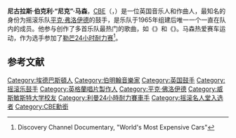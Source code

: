 {{noteTA
|T=zh-hans:尼克·马森; zh-hant:尼克·梅森;
|G1=Music
|1=zh-hans:弗洛伊德; zh-hant:佛洛伊德;
|2=zh-hans:乐队; zh-hant:樂團;
|3=zh-hans:勒芒24小时耐力赛;zh-hk:勒芒24小時耐力賽;zh-tw:利曼24小時耐力賽;
|4=zh-hans:马森; zh-hant:梅森;
}}
{{Infobox musical artist| <!-- See Wikipedia:WikiProject Musicians -->
| name            = 尼克·曼森<br>{{lang|en|Nick Mason}}
| image           = Nick Mason 2018 (cropped).jpg
| caption         = 摄于2018年
| image_size      = 250px
| background      = non_vocal_instrumentalist
| birth_name      = {{lang|en|Nicholas Berkeley Mason}}
| birth_date      = {{birth date and age|df=yes|1944|1|27}}
|birth_place      = {{UK}}英格兰[[伯明翰|伯明翰]]
| instrument      = 架子鼓、打击乐器、人声
| genre           = [[前卫搖滾|前卫搖滾]]、[[迷幻搖滾|迷幻搖滾]]
| occupation      = 音乐人、鼓手、唱片制作人、作者、赛车手
| years_active    = 1964年—现今
| associated_acts = [[平克·弗洛伊德|平克·弗洛伊德]]，{{link-en|Mason & Fenn|Profiles (Nick Mason and Rick Fenn album)}}，{{link-en|Robert Wyatt}}，[[卡拉·貝利|卡拉·貝利]]，{{link-en|Michael Mantler}}
}}
'''尼古拉斯·伯克利·“尼克”·马森'''，[[英帝國司令勳章|CBE]]（{{lang-en|Nicholas Berkeley "Nick" Mason}}，{{bd|1944年|1月27日|||Mason, Nick}}）是一位英国音乐人和作曲人，最知名的身份为摇滚乐队[[平克·弗洛伊德|平克·弗洛伊德]]的鼓手，是乐队于1965年组建后唯一一个一直在队内的成员。他参与创作了多首乐队最热门的歌曲，如《{{lang|en|Echoes}}》和《{{lang|en|Time}}》。马森热爱赛车运动，作为选手参加了[[勒芒24小时耐力赛|勒芒24小时耐力赛]]<ref>Discovery Channel Documentary, "World's Most Expensive Cars"</ref>。

== 参考文献 ==
{{Reflist}}

{{Pink Floyd}}
{{摇滚名人堂1996届入选者}}
{{Authority control}}

{{DEFAULTSORT:Mason, Nick}}
[[Category:埃德巴斯頓人|Category:埃德巴斯頓人]]
[[Category:伯明翰音樂家|Category:伯明翰音樂家]]
[[Category:英国鼓手|Category:英国鼓手]]
[[Category:摇滚乐鼓手|Category:摇滚乐鼓手]]
[[Category:英格蘭唱片製作人|Category:英格蘭唱片製作人]]
[[Category:平克·佛洛伊德|Category:平克·佛洛伊德]]
[[Category:威斯敏斯特大学校友|Category:威斯敏斯特大学校友]]
[[Category:利曼24小時耐力賽車手|Category:利曼24小時耐力賽車手]]
[[Category:摇滚名人堂入选者|Category:摇滚名人堂入选者]]
[[Category:CBE勳銜|Category:CBE勳銜]]